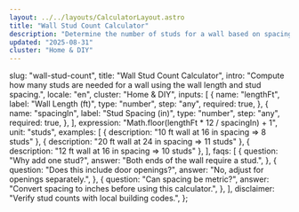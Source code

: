 ```yaml
---
layout: ../../layouts/CalculatorLayout.astro
title: "Wall Stud Count Calculator"
description: "Determine the number of studs for a wall based on spacing."
updated: "2025-08-31"
cluster: "Home & DIY"
---
```



  slug: "wall-stud-count",
  title: "Wall Stud Count Calculator",
  intro:
    "Compute how many studs are needed for a wall using the wall length and stud spacing.",
  locale: "en",
  cluster: "Home & DIY",
  inputs: [
    {
      name: "lengthFt",
      label: "Wall Length (ft)",
      type: "number",
      step: "any",
      required: true,
    },
    {
      name: "spacingIn",
      label: "Stud Spacing (in)",
      type: "number",
      step: "any",
      required: true,
    },
  ],
  expression: "Math.floor(lengthFt * 12 / spacingIn) + 1",
  unit: "studs",
  examples: [
    { description: "10 ft wall at 16 in spacing ⇒ 8 studs" },
    { description: "20 ft wall at 24 in spacing ⇒ 11 studs" },
    { description: "12 ft wall at 16 in spacing ⇒ 10 studs" },
  ],
  faqs: [
    {
      question: "Why add one stud?",
      answer: "Both ends of the wall require a stud.",
    },
    {
      question: "Does this include door openings?",
      answer: "No, adjust for openings separately.",
    },
    {
      question: "Can spacing be metric?",
      answer: "Convert spacing to inches before using this calculator.",
    },
  ],
  disclaimer: "Verify stud counts with local building codes.",
};

<Calculator schema={schema} />
